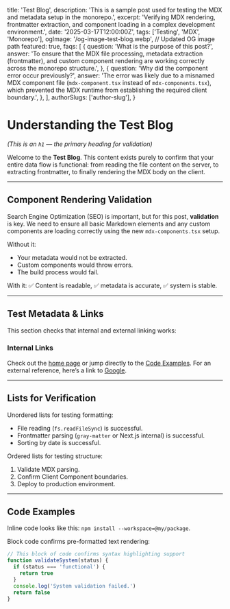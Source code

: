   title: 'Test Blog',
  description:
    'This is a sample post used for testing the MDX and metadata setup in the monorepo.',
  excerpt:
    'Verifying MDX rendering, frontmatter extraction, and component loading in a complex development environment.',
  date: '2025-03-17T12:00:00Z',
  tags: ['Testing', 'MDX', 'Monorepo'],
  ogImage: '/og-image-test-blog.webp', // Updated OG image path
  featured: true,
  faqs: [
    {
      question: 'What is the purpose of this post?',
      answer:
        'To ensure that the MDX file processing, metadata extraction (frontmatter), and custom component rendering are working correctly across the monorepo structure.',
    },
    {
      question: 'Why did the component error occur previously?',
      answer:
        'The error was likely due to a misnamed MDX component file (`mdx-component.tsx` instead of `mdx-components.tsx`), which prevented the MDX runtime from establishing the required client boundary.',
    },
  ],
  authorSlugs: ['author-slug'],
}

# Understanding the Test Blog

_(This is an `h1` — the primary heading for validation)_

Welcome to the **Test Blog**. This content exists purely to confirm that your entire data flow is functional: from reading the file content on the server, to extracting frontmatter, to finally rendering the MDX body on the client.

---

## Component Rendering Validation

Search Engine Optimization (SEO) is important, but for this post, **validation** is key. We need to ensure all basic Markdown elements and any custom components are loading correctly using the new `mdx-components.tsx` setup.

Without it:

- Your metadata would not be extracted.
- Custom components would throw errors.
- The build process would fail.

With it: ✅ Content is readable, ✅ metadata is accurate, ✅ system is stable.

---

## Test Metadata & Links

This section checks that internal and external linking works:

### Internal Links

Check out the [home page](/) or jump directly to the [Code Examples](#code-examples).
For an external reference, here’s a link to [Google](https://google.com).

---

## Lists for Verification

Unordered lists for testing formatting:

- File reading (`fs.readFileSync`) is successful.
- Frontmatter parsing (`gray-matter` or Next.js internal) is successful.
- Sorting by date is successful.

Ordered lists for testing structure:

1. Validate MDX parsing.
2. Confirm Client Component boundaries.
3. Deploy to production environment.

---

## Code Examples

Inline code looks like this: `npm install --workspace=@my/package`.

Block code confirms pre-formatted text rendering:

```javascript
// This block of code confirms syntax highlighting support
function validateSystem(status) {
  if (status === 'functional') {
    return true
  }
  console.log('System validation failed.')
  return false
}
```
